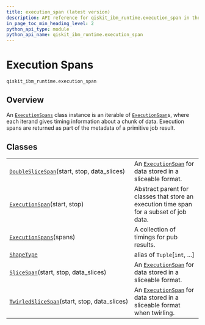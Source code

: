 ```yaml
---
title: execution_span (latest version)
description: API reference for qiskit_ibm_runtime.execution_span in the latest version of qiskit-ibm-runtime
in_page_toc_min_heading_level: 2
python_api_type: module
python_api_name: qiskit_ibm_runtime.execution_span
---
```


<span id="execution-spans-qiskit-ibm-runtime-execution-span" />

<span id="module-qiskit_ibm_runtime.execution_span" />

# Execution Spans

`qiskit_ibm_runtime.execution_span`

## Overview

An [`ExecutionSpans`](qiskit_ibm_runtime.execution_span.ExecutionSpans "qiskit_ibm_runtime.execution_span.ExecutionSpans") class instance is an iterable of [`ExecutionSpan`](qiskit_ibm_runtime.execution_span.ExecutionSpan "qiskit_ibm_runtime.execution_span.ExecutionSpan")s, where each iterand gives timing information about a chunk of data. Execution spans are returned as part of the metadata of a primitive job result.

## Classes

|                                                                                                                                                          |                                                                                                                                                                              |
| -------------------------------------------------------------------------------------------------------------------------------------------------------- | ---------------------------------------------------------------------------------------------------------------------------------------------------------------------------- |
| [`DoubleSliceSpan`](qiskit_ibm_runtime.execution_span.DoubleSliceSpan "qiskit_ibm_runtime.execution_span.DoubleSliceSpan")(start, stop, data\_slices)    | An [`ExecutionSpan`](qiskit_ibm_runtime.execution_span.ExecutionSpan "qiskit_ibm_runtime.execution_span.ExecutionSpan") for data stored in a sliceable format.               |
| [`ExecutionSpan`](qiskit_ibm_runtime.execution_span.ExecutionSpan "qiskit_ibm_runtime.execution_span.ExecutionSpan")(start, stop)                        | Abstract parent for classes that store an execution time span for a subset of job data.                                                                                      |
| [`ExecutionSpans`](qiskit_ibm_runtime.execution_span.ExecutionSpans "qiskit_ibm_runtime.execution_span.ExecutionSpans")(spans)                           | A collection of timings for pub results.                                                                                                                                     |
| [`ShapeType`](qiskit_ibm_runtime.execution_span.ShapeType "qiskit_ibm_runtime.execution_span.ShapeType")                                                 | alias of `Tuple`\[`int`, ...]                                                                                                                                                |
| [`SliceSpan`](qiskit_ibm_runtime.execution_span.SliceSpan "qiskit_ibm_runtime.execution_span.SliceSpan")(start, stop, data\_slices)                      | An [`ExecutionSpan`](qiskit_ibm_runtime.execution_span.ExecutionSpan "qiskit_ibm_runtime.execution_span.ExecutionSpan") for data stored in a sliceable format.               |
| [`TwirledSliceSpan`](qiskit_ibm_runtime.execution_span.TwirledSliceSpan "qiskit_ibm_runtime.execution_span.TwirledSliceSpan")(start, stop, data\_slices) | An [`ExecutionSpan`](qiskit_ibm_runtime.execution_span.ExecutionSpan "qiskit_ibm_runtime.execution_span.ExecutionSpan") for data stored in a sliceable format when twirling. |

